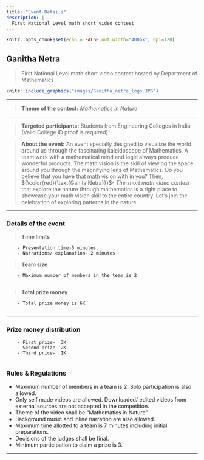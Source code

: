 ---
title: "Event Details"
description: |
  First National Level math short video contest
---

```{r setup, include=FALSE}
knitr::opts_chunk$set(echo = FALSE,out.width="400px", dpi=120)
```

## Ganitha Netra

> First National Level math short video contest hosted by Department of Mathematics

```{r ,fig.align = 'center',out.width="50%", fig.cap="Logo of Ganitha Netra event"}
knitr::include_graphics("images/Ganitha_netra_logo.JPG")
```


----

> **Theme of the contest:** *Mathematics in Nature*

----

> **Targeted participants:** Students from Engineering Colleges in India (Valid College ID proof is required)

> **About the event:** An event specially designed to visualize the world around us through the fascinating kaleidoscope of Mathematics. A team work with a mathematical mind and logic always produce wonderful products. The math vision is the skill of viewing the space around you through the magnifying lens of Mathematics. Do you believe that you have that math vision with in you? Then, ${\color{red}{\text{Ganita Netra}}}$- *The short math video contest* that explore the nature through mathematics is a right place to showcase your math vision skill to the entire country. Let's join the celebration of exploring patterns in the nature.

----

### Details of the event

> **Time limits**

        - Presentation time-5 minutes.
        - Narrations/ explanation- 2 minutes

> **Team size**

        - Maximum number of members in the team is 2
        
> **Total prize money**

        - Total prize money is 6K
        
----

### Prize money distribution

        - First prize-  3K
        - Second prize- 2K
        - Third price-  1K
        
### Rules & Regulations

   -  Maximum number of members in a team is 2. Solo participation is also allowed.
   -  Only self made videos are allowed. Downloaded/ edited videos from external sources are not accepted in the competition. 
   - Theme of the video shall be "Mathematics in Nature".
   - Background music and inline narration are also allowed.
   - Maximum time allotted to a team is 7 minutes including initial preparations.
   - Decisions of the judges shall be final.
   - Minimum participation to claim a prize is 3.

----


